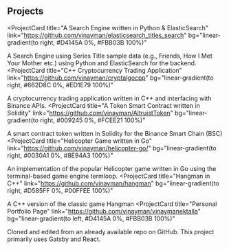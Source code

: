 ## Projects

<ProjectCard
  title="A Search Engine written in Python & ElasticSearch"
  link="https://github.com/vinayman/elasticsearch_titles_search"
  bg="linear-gradient(to right, #D4145A 0%, #FBB03B 100%)"
>
  A Search Engine using Series Title sample data (e.g., Friends, How I Met Your Mother etc.)
  using Python and ElasticSearch for the backend.
</ProjectCard>
<ProjectCard
  title="C++ Cryptocurrency Trading Application"
  link="https://github.com/vinayman/cryptalgocpp"
  bg="linear-gradient(to right, #662D8C 0%, #ED1E79 100%)"
>
  A cryptocurrency trading application written in C++ and interfacing with Binance APIs.
</ProjectCard>
<ProjectCard
  title="A Token Smart Contract written in Solidity"
  link="https://github.com/vinayman/AltruistToken"
  bg="linear-gradient(to right, #009245 0%, #FCEE21 100%)"
>
  A smart contract token written in Solidity for the Binance Smart Chain (BSC)
</ProjectCard>
<ProjectCard
  title="Helicopter Game written in Go"
  link="https://github.com/vinayman/helicopter-go/"
  bg="linear-gradient(to right, #0030A1 0%, #8E94A3 100%)"
>
  An implementation of the popular Helicopter game written in Go using the terminal-based game engine termloop.
</ProjectCard>
<ProjectCard
  title="Hangman in C++"
  link="https://github.com/vinayman/hangman"
  bg="linear-gradient(to right, #D585FF 0%, #00FFEE 100%)"
>
  A C++ version of the classic game Hangman
</ProjectCard>
<ProjectCard
  title="Personal Portfolio Page"
  link="https://github.com/vinayman/vinaymanektalla"
  bg="linear-gradient(to left, #D4145A 0%, #FBB03B 100%)"
>
  Cloned and edited from an already available repo on GitHub. This project primarily uses Gatsby and React.
</ProjectCard>
